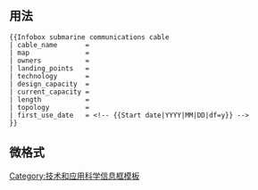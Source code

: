 {{Documentation subpage}}
<!-- PLEASE ADD CATEGORIES AT THE BOTTOM OF THIS PAGE -->

== 用法 ==
<pre>
{{Infobox submarine communications cable
| cable_name       =
| map              =
| owners           =
| landing_points   =
| technology       =
| design_capacity  =
| current_capacity =
| length           =
| topology         =
| first_use_date   = <!-- {{Start date|YYYY|MM|DD|df=y}} -->
}}
</pre>

== 微格式 ==
{{UF-hcal}}

<includeonly>
<!-- CATEGORIES HERE, THANKS -->
[[Category:技术和应用科学信息框模板]]
</includeonly>